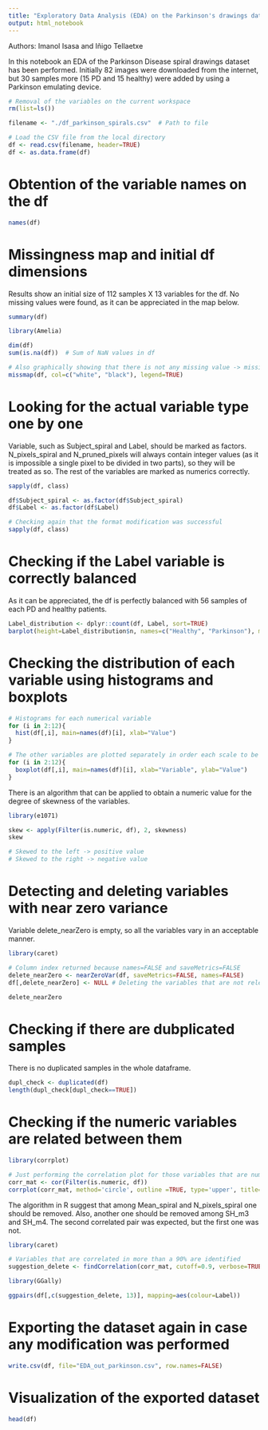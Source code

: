 ```yaml
---
title: "Exploratory Data Analysis (EDA) on the Parkinson's drawings dataset"
output: html_notebook
---
```


Authors: Imanol Isasa and Iñigo Tellaetxe

In this notebook an EDA of the Parkinson Disease spiral drawings dataset has been performed. Initially 82 images were downloaded from the internet, but 30 samples more (15 PD and 15 healthy) were added by using a Parkinson emulating device.

```r
# Removal of the variables on the current workspace
rm(list=ls())

filename <- "./df_parkinson_spirals.csv"  # Path to file

# Load the CSV file from the local directory
df <- read.csv(filename, header=TRUE)
df <- as.data.frame(df)
```

# Obtention of the variable names on the df

```r
names(df)
```

# Missingness map and initial df dimensions
Results show an initial size of 112 samples X 13 variables for the df. No missing values were found, as it can be appreciated in the map below.

```r
summary(df)
```

```r
library(Amelia)

dim(df)
sum(is.na(df))  # Sum of NaN values in df

# Also graphically showing that there is not any missing value -> missingness map
missmap(df, col=c("white", "black"), legend=TRUE)
```

# Looking for the actual variable type one by one
Variable, such as Subject_spiral and Label, should be marked as factors. N_pixels_spiral and N_pruned_pixels will always contain integer values (as it is impossible a single pixel to be divided in two parts), so they will be treated as so. The rest of the variables are marked as numerics correctly.

```r
sapply(df, class)
```
```r
df$Subject_spiral <- as.factor(df$Subject_spiral)
df$Label <- as.factor(df$Label)

# Checking again that the format modification was successful
sapply(df, class)
```

# Checking if the Label variable is correctly balanced
As it can be appreciated, the df is perfectly balanced with 56 samples of each PD and healthy patients.

```r
Label_distribution <- dplyr::count(df, Label, sort=TRUE)
barplot(height=Label_distribution$n, names=c("Healthy", "Parkinson"), main="Class balance checking", xlab="Label", ylab="Counts")
```
# Checking the distribution of each variable using histograms and boxplots

```r
# Histograms for each numerical variable
for (i in 2:12){
  hist(df[,i], main=names(df)[i], xlab="Value")
}

# The other variables are plotted separately in order each scale to be as good as possible
for (i in 2:12){
  boxplot(df[,i], main=names(df)[i], xlab="Variable", ylab="Value")
}
```
There is an algorithm that can be applied to obtain a numeric value for the degree of skewness of the variables.

```r
library(e1071)

skew <- apply(Filter(is.numeric, df), 2, skewness)
skew

# Skewed to the left -> positive value
# Skewed to the right -> negative value
```

# Detecting and deleting variables with near zero variance
Variable delete_nearZero is empty, so all the variables vary in an acceptable manner.

```r
library(caret)

# Column index returned because names=FALSE and saveMetrics=FALSE
delete_nearZero <- nearZeroVar(df, saveMetrics=FALSE, names=FALSE) 
df[,delete_nearZero] <- NULL # Deleting the variables that are not relevant

delete_nearZero
```

# Checking if there are dubplicated samples
There is no duplicated samples in the whole dataframe.

```r
dupl_check <- duplicated(df)
length(dupl_check[dupl_check==TRUE])
```

# Checking if the numeric variables are related between them

```r
library(corrplot)

# Just performing the correlation plot for those variables that are numeric-type
corr_mat <- cor(Filter(is.numeric, df))
corrplot(corr_mat, method='circle', outline =TRUE, type='upper', title="Correlation plot")
```

The algorithm in R suggest that among Mean_spiral and N_pixels_spiral one should be removed. Also, another one should be removed among SH_m3 and SH_m4. The second correlated pair was expected, but the first one was not.

```r
library(caret)

# Variables that are correlated in more than a 90% are identified
suggestion_delete <- findCorrelation(corr_mat, cutoff=0.9, verbose=TRUE)
```

```r
library(GGally)

ggpairs(df[,c(suggestion_delete, 13)], mapping=aes(colour=Label))
```

# Exporting the dataset again in case any modification was performed

```r
write.csv(df, file="EDA_out_parkinson.csv", row.names=FALSE)
```
 
# Visualization of the exported dataset

```r
head(df)
```

